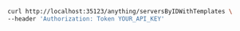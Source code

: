 ```bash showLineNumbers copy filename="Servers By Id With Templates usage example"
curl http://localhost:35123/anything/serversByIDWithTemplates \
--header 'Authorization: Token YOUR_API_KEY'
```
